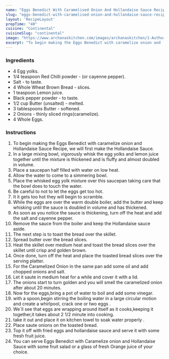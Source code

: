 ---
name: "Eggs Benedict With Caramelised Onion And Hollandaise Sauce Recipe"
slug: "eggs-benedict-with-caramelised-onion-and-hollandaise-sauce-recipe"
layout: 'RecipeLayout'
prepTime: "40"
cuisine: "Continental"
cuisineSlug: "continental"
image: "https://www.archanaskitchen.com/images/archanaskitchen/1-Author/Pooja_Thakur/Eggs_Benedict_with_caremalize_onion_and__Hollandaise_Sauce.jpg"
excerpt: "To begin making the Eggs Benedict with caramelize onion and  Hollandaise Sauce Recipe, we will first make the Hollandaise Sauce"
---

### Ingredients

- 4 Egg yolks.
- 1/4 teaspoon Red Chilli powder - (or cayenne pepper).
- Salt - to taste.
- 4 Whole Wheat Brown Bread - slices.
- 1 teaspoon Lemon juice.
- Black pepper powder - to taste.
- 1/2 cup Butter (unsalted) - melted.
- 3 tablespoons Butter - softened.
- 2 Onions - thinly sliced rings(caramelize).
- 4 Whole Eggs.

### Instructions

1. To begin making the Eggs Benedict with caramelize onion and  Hollandaise Sauce Recipe, we will first make the Hollandaise Sauce.
1. In a large mixing bowl, vigorously whisk the egg yolks and lemon juice together until the mixture is thickened and is fluffy and almost doubled in volume.
1. Place a saucepan half filled with water on low heat.
1. Allow the water to come to a simmering bowl.
1. Place the whisked egg yolk mixture over this saucepan taking care that the bowl does to touch the water.
1. Be careful to not to let the eggs get too hot.
1. It it gets too hot they will begin to scramble.
1. While the eggs are over the warm double boiler, add the butter and keep whisking until the sauce is doubled in volume and has thickened.
1. As soon as you notice the sauce is thickening, turn off the heat and add the salt and cayenne pepper.
1. Remove the sauce from the boiler and keep the Hollandaise sauce aside.
1. The next step is to toast the bread over the skillet.
1. Spread butter over the bread slices.
1. Heat the skillet over medium heat and toast the bread slices over the skillet until crisp and golden brown.
1. Once done, turn off the heat and place the toasted bread slices over the serving platter.
1. For the Caramelized Onion in the same pan add some oil and add chopped onions and salt.
1. Let it saute in medium heat for a while and cover it with a lid.
1. The onions start to turn golden and you will smell the caramelized onion after about 20 minutes.
1. Now for the eggs,bring a pot of water to boil and add some vinegar.
1. with a spoon,begin stirring the boiling water in a large circular motion and create a whirlpool, crack one or two eggs .
1. We`ll see that eggs are wrapping around itself as it cooks,keeping it together,it takes about 2 1/2 minute into cooking.
1. take it out and place it on kitchen towel to soak water properly .
1. Place saute onions on the toasted bread.
1. Top it off with fried eggs and hollandaise sauce and serve it with some fresh fruit juice.
1.  You can serve Eggs Benedict with Caramelize onion and Hollandaise Sauce with some fruit salad or a glass of fresh Orange juice of your choice.
